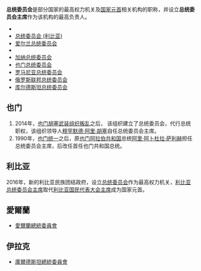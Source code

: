 '''总统委员会'''是部分国家的最高权力机关及[[国家元首|国家元首]]相关机构的职称，并设立'''总统委员会主席'''作为该机构的最高负责人。

*{{tsl|en|Presidential Commission (United States)|总统委员会 (美国)}}
*[[总统委员会_(利比亚)|总统委员会 (利比亚)]]
*[[爱尔兰总统委员会|爱尔兰总统委员会]]
*{{tsl|en|Presidential Commission of Uganda|乌干达总统委员会}}
*[[加纳总统|加纳总统委员会]]
*[[也门总统|也门总统委员会]]
*[[罗马尼亚总统|罗马尼亚总统委员会]]
*[[俄罗斯总统|俄罗斯联邦总统委员会]]
*[[库尔德斯坦总统委员会|库尔德斯坦总统委员会]]

<!--''Find more commissions and add them here?''-->

==也门==
#2014年，[[也门胡塞武装组织叛乱|也门胡塞武装组织叛乱]]之后， 该组织建立了总统委员会，代行总统职权，该组织领导人[[穆罕默德·阿里·胡塞|穆罕默德·阿里·胡塞]]自任总统委员会主席。
#1990年，[[也门统一|也门统一]]之后，原[[也门阿拉伯共和国|也门阿拉伯共和国]]总统[[阿里·阿卜杜拉·萨利赫|阿里·阿卜杜拉·萨利赫]]担任总统委员会主席，后改任首任也门共和国总统。
==利比亚==
2016年，新的利比亚民族团结政府，设立[[总统委员会_(利比亚)|总统委员会]]作为最高权力机关，[[利比亚总统委员会主席|利比亚总统委员会主席]]取代[[利比亚国民代表大会主席|利比亚国民代表大会主席]]成为国家元首。
==愛爾蘭==
*[[愛爾蘭總統委員會|愛爾蘭總統委員會]]
==伊拉克==
*[[庫爾德斯坦總統委員會|庫爾德斯坦總統委員會]]
{{消歧义|cat=五字消歧义}}
